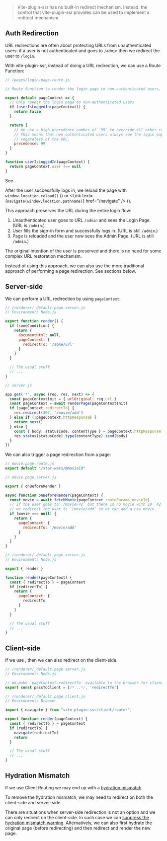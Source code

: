
> Vite-plugin-ssr has no built-in redirect mechanism. 
> Instead, the control that vite-plugin-ssr provides
> can be used to implement a redirect mechanism. 

## Auth Redirection

URL redirections are often about protecting URLs from unauthenticated users:
if a user is not authenticated and goes to `/admin` then we redirect the user to `/login`.

With vite-plugin-ssr, instead of doing a URL redirection, we can use a Route Function:

```js
// /pages/login.page.route.js

// Route Function to render the login page to non-authenticated users, regardless of the URL.

export default pageContext => {
  // Only render the login page to non-authenticated users
  if (userIsLoggedIn(pageContext)) {
    return false
  }

  return {
    // We use a high precedence number of `99` to override all other routes.
    // This means that non-authenticated users always see the login page,
    // regardless of the URL.
    precedence: 99
  }
}

function userIsLoggedIn(pageContext) {
  return pageContext.user !== null
}
```

See <Link href="/route-function#precedence" />.

After the user successfully logs in, we reload the page with `window.location.reload()` (<Link href="/server-routing"  noBreadcrumb={true} />) or <Link text={<code>navigate(window.location.pathname)</code>} href="/navigate" /> (<Link href="/client-routing" noBreadcrumb={true} />).

This approach preserves the URL during the entire login flow:
 1. Unauthenticated user goes to URL `/admin` and sees the Login Page. (URL is `/admin`.)
 2. User fills the sign-in form and successfully logs in. (URL is still `/admin`.)
 3. Page is reloaded and the user now sees the Admin Page. (URL is still `/admin`.)

The original intention of the user is preserved and there is no need for some complex URL restoration mechanism.

Instead of using this approach, we can also use the more traditional approach of performing a page redirection. See sections below.


## Server-side

We can perform a URL redirection by using `pageContext`:

```js
// /renderer/_default.page.server.js
// Environment: Node.js

export function render() {
  if (someCondition) {
    return {
      documentHtml: null,
      pageContext: {
        redirectTo: '/some/url'
      }
    }
  }

  // The usual stuff
  // ...
}
```
```js
// server.js

app.get('*', async (req, res, next) => {
  const pageContextInit = { urlOriginal: req.url }
  const pageContext = await renderPage(pageContextInit)
  if (pageContext.redirectTo) {
    res.redirect(307, '/movie/add')
  } else if (!pageContext.httpResponse) {
    return next()
  } else {
    const { body, statusCode, contentType } = pageContext.httpResponse
    res.status(statusCode).type(contentType).send(body)
  }
})
```

We can also trigger a page redirection from a page:

```js
// movie.page.route.js
export default "/star-wars/@movieId"
```
```js
// movie.page.server.js

export { onBeforeRender }

async function onBeforeRender(pageContext) {
  const movie = await fetchMovie(pageContext.routeParams.movieId)
  // If the user goes to `/movie/42` but there is no movie with ID `42` then
  // we redirect the user to `/movie/add` so he can add a new movie.
  if (movie === null) {
    return {
      pageContext: {
        redirectTo: '/movie/add'
      }
    }
  }
}
```
```js
// /renderer/_default.page.server.js
// Environment: Node.js

export { render }

function render(pageContext) {
  const { redirectTo } = pageContext
  if (redirectTo) {
    return {
      pageContext: {
        redirectTo
      }
    }
  }

  // The usual stuff
  // ...
}
```

## Client-side

If we use <Link href="/client-routing" noBreadcrumb={true} />, then we can also redirect on the client-side.

```js
// /renderer/_default.page.server.js
// Environment: Node.js

// We make `pageContext.redirectTo` available to the browser for client-side redirection
export const passToClient = [/*...*/, 'redirectTo']
```
```js
// /renderer/_default.page.client.js
// Environment: Browser

import { navigate } from "vite-plugin-ssr/client/router";

export function render(pageContext) {
  const { redirectTo } = pageContext
  if (redirectTo) {
    navigate(redirectTo)
    return
  }

  // The usual stuff
  // ...
}
```

## Hydration Mismatch

If we use Client Routing we may end up with a [hydration mismatch](/hydration-mismatch).

To remove the hydration mismatch, we may need to redirect on both the client-side and server-side.

There are situations when server-side redirection is not an option and we can only redirect on the client-side. In such case we can [suppress the hydration mismatch warning](/hydration-mismatch#suppress-hydration-mismatch). Alternatively, we can also first hydrate the original page (before redirecting) and then redirect and render the new page.
